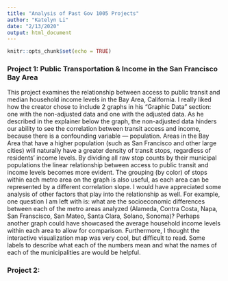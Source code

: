 ```yaml
---
title: "Analysis of Past Gov 1005 Projects"
author: "Katelyn Li"
date: "2/13/2020"
output: html_document
---
```


```r
knitr::opts_chunk$set(echo = TRUE)
```

### Project 1: Public Transportation & Income in the San Francisco Bay Area

This project examines the relationship between access to public transit and median household income levels in the Bay Area, California. I really liked how the creator chose to include 2 graphs in his "Graphic Data" section: one with the non-adjusted data and one with the adjusted data. As he described in the explainer below the graph, the non-adjusted data hinders our ability to see the correlation between transit access and income, because there is a confounding variable — population. Areas in the Bay Area that have a higher population (such as San Francisco and other large cities) will naturally have a greater density of transit stops, regardless of residents' income levels. By dividing all raw stop counts by their municipal populations the linear relationship between access to public transit and income levels becomes more evident. The grouping (by color) of stops within each metro area on the graph is also useful, as each area can be represented by a different correlation slope. I would have appreciated some analysis of other factors that play into the relationship as well. For example, one question I am left with is: what are the socioeconomic differences between each of the metro areas analyzed (Alameda, Contra Costa, Napa, San Franscisco, San Mateo, Santa Clara, Solano, Sonoma)? Perhaps another graph could have showcased the average household income levels within each area to allow for comparison. Furthermore, I thought the interactive visualization map was very cool, but difficult to read. Some labels to describe what each of the numbers mean and what the names of each of the municipalities are would be helpful.

### Project 2: 
